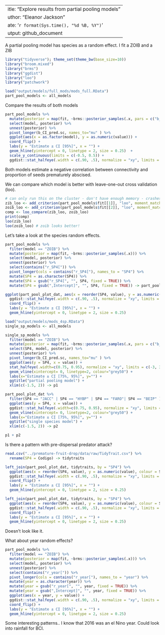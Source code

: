  ---
title: "Explore results from partial pooling models"
author: "Eleanor Jackson"
date: '`r format(Sys.time(), "%d %B, %Y")`'
output: github_document
---

A partial pooling model has species as a random effect. I fit a ZOIB and  a ZIB

```r
library("tidyverse"); theme_set(theme_bw(base_size=10))
library("broom.mixed")
library("brms")
library("ggdist")
library("loo")
library("patchwork")

load("output/models/full_mods/mods_full.RData")
part_pool_models <- all_models
```

Compare the results of both models

```r
part_pool_models %>%
  mutate(posterior = map(fit, ~brms::posterior_samples(.x, pars = c("b_CI_pred.sc")))) %>%
  select(model, posterior) %>%
  unnest(posterior) %>% 
  pivot_longer(b_CI_pred.sc, names_to="mu" ) %>%
  ggplot(aes(x = as.factor(model), y = as.numeric(value))) +
  coord_flip() +
  labs(y = "Estimate ± CI [95%]", x = "") +
  geom_hline(yintercept = 0, linetype = 2, size = 0.25)  +
  scale_y_continuous(limits = c(-0.5, 0.5)) +
  ggdist::stat_halfeye(.width = c(.90, .5), normalize = "xy", limits = c(-3, 3))
```

Both models estimate a negative correlation between connectivity and proportion of seeds prematurely abscised.

We can compare which model is better with leave-one-out cross validation (loo).

```r
# can only run this on the cluster - don't have enough memory - crashes macbook
zib_loo <- add_criterion(part_pool_models$fit[[1]], "loo", moment_match = TRUE)
zoib_loo <- add_criterion(part_pool_models$fit[[2]], "loo", moment_match = TRUE)
comp <- loo_compare(zib_loo, zoib_loo)
print(comp)
loo(zib_loo)
loo(zoib_loo) # zoib looks better!
```

Let's take a look at the species random effects. 

```r
part_pool_models %>%
  filter(model == "ZOIB") %>%
  mutate(posterior = map(fit, ~brms::posterior_samples(.x))) %>%
  select(model, posterior) %>%
  unnest(posterior) %>% 
  select(contains("r_SP4[")) %>% 
  pivot_longer(cols = contains("r_SP4["), names_to = "SP4") %>% 
  mutate(SP4 = as.character(SP4)) %>%
  mutate(SP4 = gsub("r_SP4[", "", SP4, fixed = TRUE)) %>%
  mutate(SP4 = gsub(",Intercept]", "", SP4, fixed = TRUE)) -> part_pool_plot_dat

ggplot(part_pool_plot_dat, aes(x = reorder(SP4, value), y = as.numeric(value))) +
  ggdist::stat_halfeye(.width = c(.90, .5), normalize = "xy", limits = c(-3, 3)) +
  coord_flip() +
  labs(y = "Estimate ± CI [95%]", x = "") +
  geom_hline(yintercept = 0, linetype = 2, size = 0.25)
```

```r
load("output/models/mods_4sp.RData")
single_sp_models <- all_models

single_sp_models %>%
  filter(model == "ZOIB") %>%
  mutate(posterior = map(fit, ~brms::posterior_samples(.x, pars = c("b_CI_pred.sc")))) %>%
  select(SP4, model, posterior) %>%
  unnest(posterior) %>% 
  pivot_longer(b_CI_pred.sc, names_to="mu" ) %>%
  ggplot(aes(y = SP4, x = value)) +
  stat_halfeye(.width=c(0.75, 0.95), normalize = "xy", limits = c(-3, 3)) +
  geom_vline(xintercept= 0, linetype=2, colour="grey50") +
  labs(x="Estimate ± CI [75%, 95%]", y="") +
  ggtitle("partial pooling model") +
  xlim(c(-1.5, 2)) -> p1

part_pool_plot_dat %>%
  filter(SP4 == "JACC" | SP4 == "HYBP" | SP4 == "FARO"| SP4 == "BEIP" ) %>%
  ggplot(aes(y = SP4, x = value)) +
  ggdist::stat_halfeye(.width=c(0.75, 0.95), normalize = "xy", limits = c(-3, 3)) +
  geom_vline(xintercept= 0, linetype=2, colour="grey50") +
  labs(x="Estimate ± CI [75%, 95%]", y="") +
  ggtitle("single species model") +
  xlim(c(-1.5, 2)) -> p2

p1 + p2

```

Is there a pattern with pre-dispersal predator attack?

```r
read.csv("../premature-fruit-drop/data/raw/TidyTrait.csv") %>% 
  rename(SP4 = Codigo) -> tidytraits

left_join(part_pool_plot_dat, tidytraits, by = "SP4") %>%
  ggplot(aes(x = reorder(SP4, value), y = as.numeric(value), colour = SeedPredationRate)) +
  ggdist::stat_halfeye(.width = c(.90, .5), normalize = "xy", limits = c(-3, 3)) +
  coord_flip() +
  labs(y = "Estimate ± CI [95%]", x = "") +
  geom_hline(yintercept = 0, linetype = 2, size = 0.25)
```
```r
left_join(part_pool_plot_dat, tidytraits, by = "SP4") %>%
  ggplot(aes(x = reorder(SP4, value), y = as.numeric(value), colour = SeedPred_pres)) +
  ggdist::stat_halfeye(.width = c(.90, .5), normalize = "xy", limits = c(-3, 3)) +
  coord_flip() +
  labs(y = "Estimate ± CI [95%]", x = "") +
  geom_hline(yintercept = 0, linetype = 2, size = 0.25) 
```

Doesn't look like it.

What about year random effects?

```r
part_pool_models %>%
  filter(model == "ZOIB") %>%
  mutate(posterior = map(fit, ~brms::posterior_samples(.x))) %>%
  select(model, posterior) %>%
  unnest(posterior) %>% 
  select(contains("r_year[")) %>% 
  pivot_longer(cols = contains("r_year["), names_to = "year") %>% 
  mutate(year = as.character(year)) %>%
  mutate(year = gsub("r_year[", "", year, fixed = TRUE)) %>%
  mutate(year = gsub(",Intercept]", "", year, fixed = TRUE)) %>%
  ggplot(aes(x = year, y = value)) +
  ggdist::stat_halfeye(.width = c(.90, .5), normalize = "xy", limits = c(-3, 3)) +
  coord_flip() +
  labs(y = "Estimate ± CI [95%]", x = "") +
  geom_hline(yintercept = 0, linetype = 2, size = 0.25)
```

Some interesting patterns.. I know that 2016 was an el Nino year. Could look into rainfall for BCI.